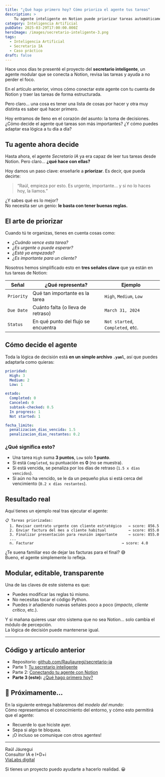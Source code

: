 ```yaml
---
title: "¿Qué hago primero hoy? Cómo prioriza el agente tus tareas"
description: >
    Tu agente inteligente en Notion puede priorizar tareas automáticamente usando lógica configurable. Aprende a combinar fechas, estados y prioridades con YAML para tomar mejores decisiones cada día
category: Inteligencia Artificial
pubDate: 2025-03-29T17:00:00.000Z
heroImage: /images/secretario-inteligente-3.png
tags:
  - Inteligencia Artificial
  - Secretario IA
  - Caso práctico
draft: false
---
```


Hace unos días te presenté el proyecto del **secretario inteligente**, un agente modular que se conecta a Notion, revisa las tareas y ayuda a no perder el foco.

En el artículo anterior, vimos cómo conectar este agente con tu cuenta de Notion y traer las tareas de forma estructurada.

Pero claro... una cosa es tener una lista de cosas por hacer y otra muy distinta es saber qué hacer primero.

Hoy entramos de lleno en el corazón del asunto: la toma de decisiones. ¿Cómo decide el agente qué tareas son más importantes? ¿Y cómo puedes adaptar esa lógica a tu día a día?

## Tu agente ahora decide

Hasta ahora, el agente *Secretario IA* ya era capaz de leer tus tareas desde Notion. Pero claro… **¿qué hace con ellas?**

Hoy damos un paso clave: enseñarle a **priorizar**. Es decir, que pueda decirte:

> “Raúl, empieza por esto. Es urgente, importante… y si no lo haces hoy, la liamos.”  

¿Y sabes qué es lo mejor?  
No necesita ser un genio: **le basta con tener buenas reglas.**


## El arte de priorizar

Cuando tú te organizas, tienes en cuenta cosas como:

- *¿Cuándo vence esta tarea?*
- *¿Es urgente o puede esperar?*
- *¿Está ya empezada?*
- *¿Es importante para un cliente?*

Nosotros hemos simplificado esto en **tres señales clave** que ya están en tus tareas de Notion:

| Señal        | ¿Qué representa?                   | Ejemplo               |
|--------------|-------------------------------------|------------------------|
| `Priority`   | Qué tan importante es la tarea      | `High`, `Medium`, `Low` |
| `Due Date`   | Cuánto falta (o lleva de retraso)   | `March 31, 2024`       |
| `Status`     | En qué punto del flujo se encuentra | `Not started`, `Completed`, etc. |


## Cómo decide el agente

Toda la lógica de decisión está **en un simple archivo `.yaml`**, así que puedes adaptarla como quieras:

```yaml
prioridad:
  High: 3
  Medium: 2
  Low: 1

estado:
  Completed: 0
  Canceled: 0
  subtask-checked: 0.5
  In progress: 1
  Not started: 1

fecha_limite:
  penalizacion_dias_vencida: 1.5
  penalizacion_dias_restantes: 0.2
```

### ¿Qué significa esto?

- Una tarea `High` suma **3 puntos**, `Low` solo **1 punto**.
- Si está `Completed`, su puntuación es **0** (no se muestra).
- Si está vencida, se penaliza por los días de retraso (`1.5 x días vencidos`).
- Si aún no ha vencido, se le da un pequeño plus si está cerca del vencimiento (`0.2 x días restantes`).


## Resultado real

Aquí tienes un ejemplo real tras ejecutar el agente:

```plaintext
📋 Tareas priorizadas:
  1. Revisar contrato urgente con cliente estratégico   → score: 856.5
  2. Enviar factura del mes a cliente habitual          → score: 855.0
  3. Finalizar presentación para reunión importante     → score: 855.0
  ...
  n. Facturar                                        → score: 4.0
```

¿Te suena familiar eso de dejar las facturas para el final? 😅  
Bueno, el agente simplemente lo refleja.


## Modular, editable, transparente

Una de las claves de este sistema es que:

- Puedes modificar las reglas tú mismo.
- No necesitas tocar el código Python.
- Puedes ir añadiendo nuevas señales poco a poco (*impacto*, *cliente crítico*, etc.).

Y si mañana quieres usar otro sistema que no sea Notion… solo cambia el módulo de percepción.  
La lógica de decisión puede mantenerse igual.

---

## Código y artículo anterior

- Repositorio: [github.com/Rauljauregi/secretario-ia](https://github.com/Rauljauregi/secretario-ia)
- Parte 1: [Tu secretario inteligente](https://mindfulml.vialabsdigital.com/post/secretario-inteligente-1/)
- Parte 2: [Conectando tu agente con Notion](https://mindfulml.vialabsdigital.com/post/secretario-inteligente-2/)
- **Parte 3 (este):** [¿Qué hago primero hoy?](https://mindfulml.vialabsdigital.com/post/secretario-inteligente-3/)


## 🧩 Próximamente…

En la siguiente entrega hablaremos del *modelo del mundo*:  
Cómo representamos el conocimiento del entorno, y cómo esto permitirá que el agente:

- Recuerde lo que hiciste ayer.
- Sepa si algo te bloquea.
- ¡O incluso se comunique con otros agentes!

---

Raúl Jáuregui  <br />
Consultor IA e I+D+i <br />
<a href="https://vialabsdigital.com" target="_blank" rel="noopener">ViaLabs digital</a>  <br />

Si tienes un proyecto puedo ayudarte a hacerlo realidad. 😀 

